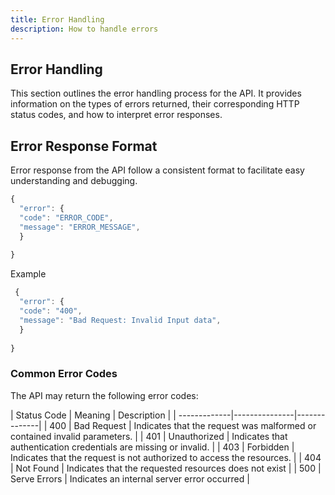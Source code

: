```yaml
---
title: Error Handling
description: How to handle errors
---
```


## Error Handling
This section outlines the error handling process for the API. It provides information on the types of errors  returned, their corresponding HTTP status codes, and how to interpret error responses.

## Error Response Format
Error response from the API follow a consistent format to facilitate easy understanding and debugging.


```js
{
  "error": {
  "code": "ERROR_CODE",
  "message": "ERROR_MESSAGE",
  }
 
}
```
 Example

```js
 {
  "error": {
  "code": "400",
  "message": "Bad Request: Invalid Input data",
  }
 
}
```

### Common Error Codes

The API may return the following error codes:

<DocCards>
<div className="overflow-scroll w-full md:w-3/4">
| Status Code     | Meaning    | Description     |
| -------------|---------------|--------------|
| 400    | Bad Request   | Indicates that the request was malformed or contained invalid parameters.     |
| 401     | Unauthorized     | Indicates that authentication credentials are missing or invalid.     |
| 403     | Forbidden    | Indicates that the request is not authorized to access the resources.     |
| 404     | Not Found    | Indicates that the requested resources does not exist     |
| 500     | Serve Errors    | Indicates an internal server error occurred     |
</div>

</DocCards>